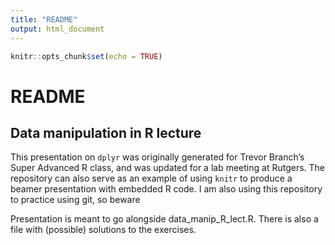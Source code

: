 ```yaml
---
title: "README"
output: html_document
---
```


```r
knitr::opts_chunk$set(echo = TRUE)
```

# README

## Data manipulation in R lecture

This presentation on `dplyr` was originally generated for Trevor Branch's Super Advanced R class, and was updated for a lab meeting at Rutgers. The repository can also serve as an example of using `knitr` to produce a beamer presentation with embedded R code. I am also using this repository to practice using git, so beware

Presentation is meant to go alongside data_manip_R_lect.R. There is also a file with (possible) solutions to the exercises.